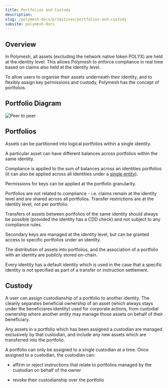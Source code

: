 ```yaml
---
title: Portfolios and Custody
description:
slug: /polymesh-docs/primitives/portfolios-and-custody
subsite: polymesh-docs
---
```


## Overview

In Polymesh, all assets (excluding the network native token POLYX) are held at the identity level. This allows Polymesh to enforce compliance in real time based on claims also held at the identity level.

To allow users to organise their assets underneath their identity, and to flexibly assign key permissions and custody, Polymesh has the concept of portfolios.

## Portfolio Diagram

![Peer to peer](../images/custody.png)

## Portfolios

Assets can be partitioned into logical portfolios within a single identity.

A particular asset can have different balances across portfolios within the same identity.

Compliance is applied to the sum of balances across an identities portfolios (it can also be applied across all identities under a [single entity](./confidential_identity.md)).

Permissions for keys can be applied at the portfolio granularity.

Portfolios are not related to compliance - i.e. claims remain at the identity level and are shared across all portfolios. Transfer restrictions are at the identity level, not per portfolio.

Transfers of assets between portfolios of the same identity should always be possible (provided the identity has a CDD check) and not subject to any compliance rules.

Secondary keys are managed at the identity level, but can be granted access to specific portfolios under an identity.

The distribution of assets into portfolios, and the association of a portfolio with an identity are publicly stored on-chain.

Every identity has a default identity which is used in the case that a specific identity is not specified as part of a transfer or instruction settlement.

## Custody

A user can assign custodianship of a portfolio to another identity. The cleanly separates beneficial ownership of an asset (which always stays under the beneficiares identity) used for corporate actions, from custodial ownership where another entity may manage those assets on behalf of their beneficiary.

Any assets in a portfolio which has been assigned a custodian are managed exclusively by that custodian, and include any new assets which are transferred into the portfolio.

A portfolio can only be assigned to a single custodian at a time. Once assigned to a custodian, the custodian can:  

- affirm or reject instructions that relate to portfolios managed by the custodian on behalf of the owner

- revoke their custodianship over the portfolio